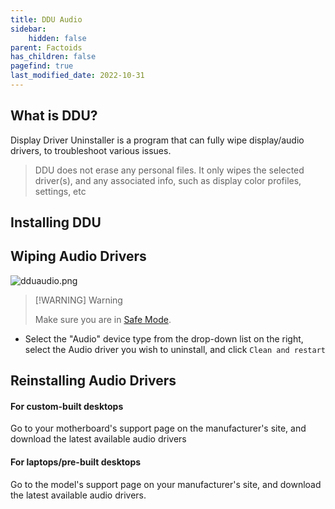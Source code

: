 ```yaml
---
title: DDU Audio
sidebar:
    hidden: false
parent: Factoids
has_children: false
pagefind: true
last_modified_date: 2022-10-31
---
```




## What is DDU?
Display Driver Uninstaller is a program that can fully wipe display/audio drivers, to troubleshoot various issues.

> DDU does not erase any personal files. It only wipes the selected driver(s), and any associated info, such as display color profiles, settings, etc

## Installing DDU

<InstallDDU />

## Wiping Audio Drivers
![dduaudio.png](../../../assets/factoids/dduaudio.webp)

> [!WARNING] Warning
> 
> Make sure you are in [Safe Mode](/factoids/safe-mode).

* Select the "Audio" device type from the drop-down list on the right, select the Audio driver you wish to uninstall, and click `Clean and restart`

## Reinstalling Audio Drivers
#### For custom-built desktops
Go to your motherboard's support page on the manufacturer's site, and download the latest available audio drivers

#### For laptops/pre-built desktops
Go to the model's support page on your manufacturer's site, and download the latest available audio drivers.
